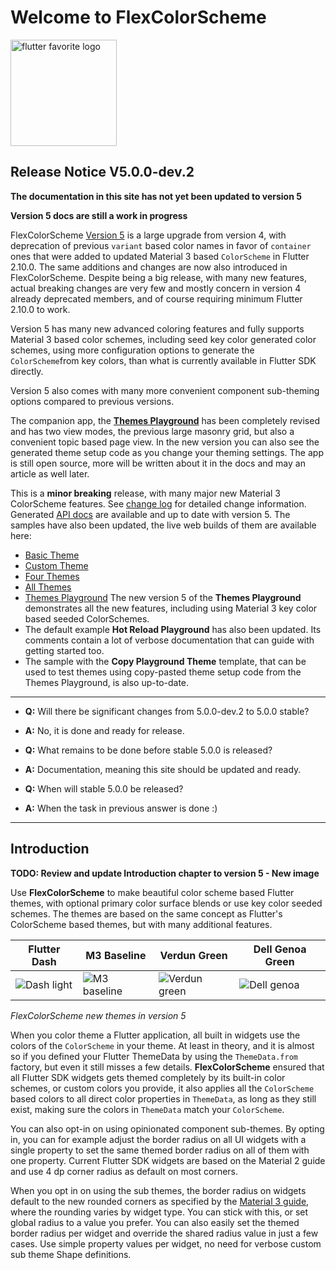 # Welcome to FlexColorScheme

[<img src="https://rydmike.com/assets_fcsv4/flutter-favorite-logo.png?raw=true?" alt="flutter favorite logo" width="170"/>](https://docs.flutter.dev/development/packages-and-plugins/favorites)

## Release Notice V5.0.0-dev.2

**The documentation in this site has not yet been updated to version 5**

**Version 5 docs are still a work in progress**

FlexColorScheme [Version 5](https://pub.dev/packages/flex_color_scheme/versions/5.0.0-dev.2)
is a large upgrade from version 4, with deprecation of previous `variant` based color names in
favor of `container` ones that were added to updated Material 3 based `ColorScheme` in Flutter 2.10.0.
The same additions and changes are now also introduced in FlexColorScheme. Despite being a big release,
with many new features, actual breaking changes are very few and mostly concern in version 4 already
deprecated members, and of course requiring minimum Flutter 2.10.0 to work.

Version 5 has many new advanced coloring features and fully supports Material 3 based color schemes,
including seed key color generated color schemes, using more configuration options to generate the
`ColorScheme`from key colors, than what is currently available in Flutter SDK directly.

Version 5 also comes with many more convenient component sub-theming options compared to previous
versions.

The companion app, the [**Themes Playground**](https://rydmike.com/flexcolorscheme/themesplayground-v5)
has been completely revised and has two view modes, the previous large masonry grid, but also a
convenient topic based page view. In the new version you can also see the generated theme setup
code as you change your theming settings. The app is still open source, more will be written
about it in the docs and may an article as well later.

This is a **minor breaking** release, with many major new Material 3 ColorScheme features.
See [change log](https://pub.dev/packages/flex_color_scheme/versions/5.0.0-dev.2/changelog) for detailed change information.
Generated [API docs](https://pub.dev/documentation/flex_color_scheme/5.0.0-dev.2/flex_color_scheme/flex_color_scheme-library.html)
are available and up to date with version 5.
The samples have also been updated, the live web builds of them are available here:
* [Basic Theme](https://rydmike.com/flexcolorscheme/basictheme-v5)
* [Custom Theme](https://rydmike.com/flexcolorscheme/customtheme-v5)
* [Four Themes](https://rydmike.com/flexcolorscheme/fourthemes-v5)
* [All Themes](https://rydmike.com/flexcolorscheme/allthemes-v5)
* [Themes Playground](https://rydmike.com/flexcolorscheme/themesplayground-v5)
  The new version 5 of the **Themes Playground** demonstrates all the new features,
  including using Material 3 key color based seeded ColorSchemes.
* The default example **Hot Reload Playground** has also been updated.
  Its comments contain a lot of verbose documentation that can guide with getting started too.
* The sample with the **Copy Playground Theme** template, that can be used to test themes
  using copy-pasted theme setup code from the Themes Playground, is also up-to-date.
----
* **Q:** Will there be significant changes from 5.0.0-dev.2 to 5.0.0 stable?
* **A:** No, it is done and ready for release.

* **Q:** What remains to be done before stable 5.0.0 is released?
* **A:** Documentation, meaning this site should be updated and ready.

* **Q:** When will stable 5.0.0 be released?
* **A:** When the task in previous answer is done :)
----

## Introduction

**TODO: Review and update Introduction chapter to version 5 - New image**

Use **FlexColorScheme** to make beautiful color scheme based Flutter themes,
with optional primary color surface blends or use key color seeded schemes.
The themes are based on the same concept as Flutter's ColorScheme based themes,
but with many additional features.

|  Flutter Dash | M3 Baseline | Verdun Green | Dell Genoa Green |
| ----  | ---- | ----  | ---- |
| <img src="https://github.com/rydmike/flex_color_scheme_docs/blob/master/docs/images/fcs-v5-l-37.png?raw=true" alt="Dash light"/> | <img src="https://github.com/rydmike/flex_color_scheme_docs/blob/master/docs/images/fcs-v5-l-38.png?raw=true" alt="M3 baseline" /> | <img src="https://github.com/rydmike/flex_color_scheme_docs/blob/master/docs/images/fcs-v5-l-39.png?raw=true" alt="Verdun green" /> | <img src="https://github.com/rydmike/flex_color_scheme_docs/blob/master/docs/images/fcs-v5-l-40.png?raw=true" alt="Dell genoa" /> |
_FlexColorScheme new themes in version 5_

When you color theme a Flutter application, all built in
widgets use the colors of the `ColorScheme` in your theme. At least in theory,
and it is almost so if you defined your Flutter ThemeData by using the
`ThemeData.from` factory, but even it still misses a few details.
**FlexColorScheme** ensured that all Flutter SDK widgets gets
themed completely by its built-in color schemes, or custom colors you provide,
it also applies all the `ColorScheme` based colors to all direct color
properties in `ThemeData`, as long as they still exist, making sure the colors
in `ThemeData` match your `ColorScheme`.

You can also opt-in on using opinionated component sub-themes.
By opting in, you can for example adjust the border radius on all UI widgets
with a single property to set the same themed border radius on all of them with
one property. Current Flutter SDK widgets are based on the Material 2 guide
and use 4 dp corner radius as default on most corners.

When you opt in on using the sub themes, the border radius on widgets default
to the new rounded corners as specified by the
[Material 3 guide](https://m3.material.io/), where the
rounding varies by widget type. You can stick with this, or set global
radius to a value you prefer. You can also easily set the themed border
radius per widget and override the shared radius value in just a few cases. Use
simple property values per widget, no need for verbose custom sub theme
Shape definitions.
